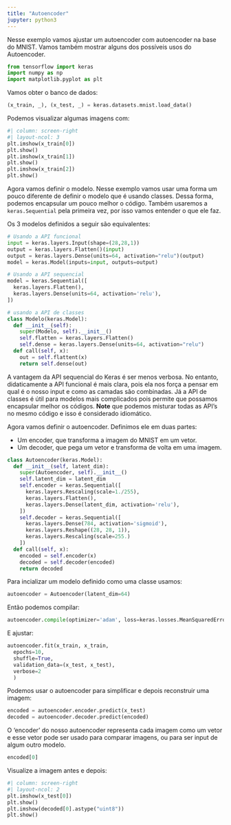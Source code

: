 ```yaml
---
title: "Autoencoder"
jupyter: python3
---
```


Nesse exemplo vamos ajustar um autoencoder com autoencoder na base do MNIST.
Vamos também mostrar alguns dos possíveis usos do Autoencoder.

```python
from tensorflow import keras
import numpy as np
import matplotlib.pyplot as plt
```

Vamos obter o banco de dados:

```python
(x_train, _), (x_test, _) = keras.datasets.mnist.load_data()
```

Podemos visualizar algumas imagens com:

```python
#| column: screen-right
#| layout-ncol: 3
plt.imshow(x_train[0])
plt.show()
plt.imshow(x_train[1])
plt.show()
plt.imshow(x_train[2])
plt.show()
```

Agora vamos definir o modelo. Nesse exemplo vamos usar uma forma um pouco diferente
de definir o modelo que é usando classes. Dessa forma, podemos encapsular um pouco
melhor o código. Também usaremos a `keras.Sequential` pela primeira vez, por isso
vamos entender o que ele faz.

Os 3 modelos definidos a seguir são equivalentes:

```python
# Usando a API funcional
input = keras.layers.Input(shape=(28,28,1))
output = keras.layers.Flatten()(input)
output = keras.layers.Dense(units=64, activation="relu")(output)
model = keras.Model(inputs=input, outputs=output)

# Usando a API sequencial
model = keras.Sequential([
  keras.layers.Flatten(),
  keras.layers.Dense(units=64, activation='relu'),
])

# usando a API de classes
class Modelo(keras.Model):
  def __init__(self):
    super(Modelo, self).__init__()
    self.flatten = keras.layers.Flatten()
    self.dense = keras.layers.Dense(units=64, activation="relu")
  def call(self, x):
    out = self.flattent(x)
    return self.dense(out)
```

A vantagem da API sequencial do Keras é ser menos verbosa. No entanto, didaticamente
a API funcional é mais clara, pois ela nos força a pensar em qual é o nosso input
e como as camadas são combinadas. Já a API de classes é útil para modelos mais
complicados pois permite que possamos encapsular melhor os códigos.
**Note** que podemos misturar todas as API's no mesmo código e isso é considerado idiomático.


Agora vamos definir o autoencoder. Definimos ele em duas partes:

- Um encoder, que transforma a imagem do MNIST em um vetor.
- Um decoder, que pega um vetor e transforma de volta em uma imagem.

```python
class Autoencoder(keras.Model):
  def __init__(self, latent_dim):
    super(Autoencoder, self).__init__()
    self.latent_dim = latent_dim   
    self.encoder = keras.Sequential([
      keras.layers.Rescaling(scale=1./255),
      keras.layers.Flatten(),
      keras.layers.Dense(latent_dim, activation='relu'),
    ])
    self.decoder = keras.Sequential([
      keras.layers.Dense(784, activation='sigmoid'),
      keras.layers.Reshape((28, 28, 1)),
      keras.layers.Rescaling(scale=255.)
    ])
  def call(self, x):
    encoded = self.encoder(x)
    decoded = self.decoder(encoded)
    return decoded
```

Para incializar um modelo definido como uma classe usamos:

```python
autoencoder = Autoencoder(latent_dim=64)
```

Então podemos compilar:

```python
autoencoder.compile(optimizer='adam', loss=keras.losses.MeanSquaredError())
```

E ajustar:

```python
autoencoder.fit(x_train, x_train,
  epochs=10,
  shuffle=True,
  validation_data=(x_test, x_test),
  verbose=2
  )
```

Podemos usar o autoencoder para simplificar e depois reconstruir uma imagem:

```python
encoded = autoencoder.encoder.predict(x_test)
decoded = autoencoder.decoder.predict(encoded)
```

O 'encoder' do nosso autoencoder representa cada imagem como um vetor e esse vetor
pode ser usado para comparar imagens, ou para ser input de algum outro modelo.

```python
encoded[0]
```

Visualize a imagem antes e depois:

```python
#| column: screen-right
#| layout-ncol: 2
plt.imshow(x_test[0])
plt.show()
plt.imshow(decoded[0].astype("uint8"))
plt.show()
```


